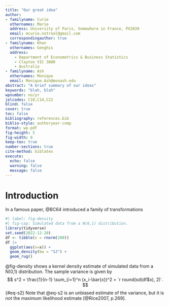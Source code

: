 ```yaml
---
title: "Our great idea"
author:
- familyname: Curie
  othernames: Marie
  address: University of Paris, Somewhere in France, PX2039
  email: mcurie.notreal@gmail.com
  correspondingauthor: true
- familyname: Khan
  othernames: Genghis
  address:
    - Department of Econometrics & Business Statistics
    - Clayton VIC 3800
    - Australia
- familyname: Ash
  othernames: Monique
  email: Monique.Ash@monash.edu
abstract: "A brief summary of our ideas"
keywords: "blah, blah"
wpnumber: no/yr
jelcodes: C10,C14,C22
blind: false
cover: true
toc: false
bibliography: references.bib
biblio-style: authoryear-comp
format: wp-pdf
fig-height: 5
fig-width: 8
keep-tex: true
number-sections: true
cite-method: biblatex
execute:
  echo: false
  warning: false
  message: false
---
```


# Introduction

In a famous paper, @BC64 introduced a family of transformations \dots

```r
#| label: fig-density
#| fig-cap: Simulated data from a N(0,1) distribution.
library(tidyverse)
set.seed(2022-12-20)
df <- tibble(x = rnorm(200))
df |>
  ggplot(aes(x=x)) +
  geom_density(bw = "SJ") +
  geom_rug()
```

@fig-density shows a kernel density estimate of simulated data from a N(0,1) distribution. The sample variance is given by
$$
  s^2 = \frac{1}{n-1} \sum_{i=1}^n (x_i-\bar{x})^2 = `r round(sd(df$x), 2)`.
$$ {#eq-s2}
Note that @eq-s2 is an unbiased estimate of the variance, but it is not the maximum likelihood estimate [@Rice2007, p.269].
